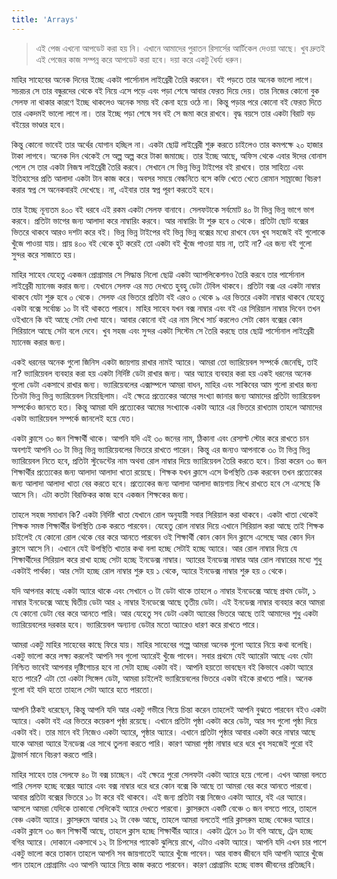 ```yaml
---
title: 'Arrays'
---
```


> এই পেজ এখনো আপডেট করা হয় নি। এখানে আমাদের পুরাতন রিসার্সের আর্টিকেল দেওয়া আছে। খুব দ্রুতই এই পেজের কাজ সম্পন্ন করে আপডেট করা হবে। দয়া করে একটু ধৈর্য্য ধরুন।

মাহির সাহেবের অনেক দিনের ইচ্ছে একটা পার্সোনাল লাইব্রেরী তৈরি করবেন। বই পড়তে তার অনেক ভালো লাগে। সচরচর সে তার বন্ধুরদের থেকে বই নিয়ে এসে পড়ে এবং পড়া শেষে আবার ফেরত দিয়ে দেয়। তার নিজের কোনো বুক সেলফ না থাকার কারণে ইচ্ছে থাকলেও অনেক সময় বই কেনা হয়ে ওঠে না। কিন্তু পড়ার পরে কোনো বই ফেরত দিতে তার একদমই ভালো লাগে না। তার ইচ্ছে পড়া শেষে সব বই সে জমা করে রাখবে। বৃদ্ধ বয়সে তার একটা বিরাট বড় বইয়ের ভাণ্ডার হবে।

কিন্তু কোনো ভাবেই তার অর্থের যোগান হচ্ছিল না। একটা ছোট্ট লাইব্রেরী শুরু করতে চাইলেও তার কমপক্ষে ২০ হাজার টাকা লাগবে। অনেক দিন থেকেই সে অল্প অল্প করে টাকা জমাচ্ছে। তার ইচ্ছে আছে, অফিস থেকে এবার ঈদের বোনাস পেলে সে তার একটা নিজস্ব লাইব্রেরী তৈরি করবে। সেখানে সে ভিন্ন ভিন্ন টাইপের বই রাখবে। তার সাহিত্য এবং ইতিহাসের প্রতি আলাদা একটা টান কাজ করে। অবসর সময়ে বেল্কনিতে বসে কফি খেতে খেতে রোমান সাম্রাজ্যে বিচরণ করার স্বপ্ন সে অনেকবারই দেখেছে। না, এইবার তার স্বপ্ন পূরণ করতেই হবে।

তার ইচ্ছে নূন্যতম ৪০০ বই ধরবে এই রকম একটা সেলফ বানাবে। সেলফটাকে সর্বমোট ৪০ টা ভিন্ন ভিন্ন ভাগে ভাগ করবে। প্রতিটা ভাগের জন্য আলাদা করে নাম্বারিং করবে। আর নাম্বারিং টা শুরু হবে ০ থেকে। প্রতিটা ছোট বক্সের ভিতরে থাকবে আরও দশটা করে বই। ভিন্ন ভিন্ন টাইপের বই ভিন্ন ভিন্ন বক্সের মধ্যে রাখবে যেন খুব সহজেই বই গুলোকে খুঁজে পাওয়া যায়। প্রায় ৪০০ বই থেকে হুট করেই তো একটা বই খুঁজে পাওয়া যায় না, তাই না? এর জন্য বই গুলো সুন্দর করে সাজাতে হয়।

মাহির সাহেব যেহেতু একজন প্রোগ্রামার সে সিদ্ধান্ত নিলো ছোট্ট একটা অ্যাপলিকেশনও তৈরি করবে তার পার্সোনাল লাইব্রেরী ম্যানেজ করার জন্য। যেখানে সেলফ এর মত দেখতে হুবহু ডেটা টেবিল থাকবে। প্রতিটা বক্স এর একটা নাম্বার থাকবে যেটা শুরু হবে ০ থেকে। সেলফ এর ভিতরে প্রতিটা বই এরও ০ থেকে ৯ এর ভিতরে একটা নাম্বার থাকবে যেহেতু একটা বক্সে সর্বোচ্চ ১০ টা বই থাকতে পারবে। মাহির সাহেব যখন বক্স নাম্বার এবং বই এর সিরিয়াল নাম্বার দিবেন তখন ওইখানে কি বই আছে সেটা দেখা যাবে। আবার কোনো বই এর নাম লিখে সার্চ করলেও সেটা কোন বক্সের কোন সিরিয়ালে আছে সেটা বলে দেবে। খুব সহজ এবং সুন্দর একটা সিস্টেম সে তৈরি করছে তার ছোট্ট পার্সোনাল লাইব্রেরী ম্যানেজ করার জন্য।

একই ধরনের অনেক গুলো জিনিস একটা জায়গায় রাখার নামই অ্যারে। আমরা তো ভ্যারিয়েবল সম্পর্কে জেনেছি, তাই না? ভ্যারিয়েবল ব্যবহার করা হয় একটা নির্দিষ্ট ডেটা রাখার জন্য। আর অ্যারে ব্যবহার করা হয় একই ধরনের অনেক গুলো ডেটা একসাথে রাখার জন্য। ভ্যারিয়েবলের এক্সাম্পলে আমরা বাধন, মাহির এবং সাকিবের আম গুলো রাখার জন্য তিনটা ভিন্ন ভিন্ন ভ্যারিয়েবল নিয়েছিলাম। এই ক্ষেত্রে প্রত্যেকের আমের সংখ্যা জানার জন্য আমাদের প্রতিটা ভ্যারিয়েবল সম্পর্কেও জানতে হত। কিন্তু আমরা যদি প্রত্যেকের আমের সংখ্যাকে একটা অ্যারে এর ভিতরে রাখতাম তাহলে আমাদের একটা ভ্যারিয়েবল সম্পর্কে জানলেই হয়ে যেত।

একটা ক্লাসে ৩০ জন শিক্ষার্থী থাকে। আপনি যদি এই ৩০ জনের নাম, ঠিকানা এবং রেসাল্ট স্টোর করে রাখতে চান অবশ্যই আপনি ৩০ টা ভিন্ন ভিন্ন ভ্যারিয়েবলের ভিতরে রাখতে পারেন। কিন্তু এর জন্যও আপনাকে ৩০ টা ভিন্ন ভিন্ন ভ্যারিয়েবল নিতে হবে, প্রতিটা স্টুডেন্টের নাম অথবা রোল নাম্বার দিয়ে ভ্যারিয়েবল তৈরি করতে হবে। চিন্তা করেন ৩০ জন শিক্ষার্থীর প্রত্যেকের জন্য আলাদা আলাদা খাতা রয়েছে। শিক্ষক যখন ক্লাসে এসে উপস্থিতি চেক করবেন তখন প্রত্যেকের জন্য আলাদা আলাদা খাতা বের করতে হবে। প্রত্যেকের জন্য আলাদা আলাদা জায়গায় লিখে রাখতে হবে সে এসেছে কি আসে নি। এটা কতটা বিরক্তিকর কাজ হবে একজন শিক্ষকের জন্য।

তাহলে সহজ সমাধান কি? একটা নির্দিষ্ট খাতা যেখানে রোল অনুযায়ী সবার সিরিয়াল করা থাকবে। একটা খাতা থেকেই শিক্ষক সমস্ত শিক্ষার্থীর উপস্থিতি চেক করতে পারবেন। যেহেতু রোল নাম্বার দিয়ে এখানে সিরিয়াল করা আছে তাই শিক্ষক চাইলেই যে কোনো রোল থেকে বের করে আনতে পারবেন ওই শিক্ষার্থী কোন কোন দিন ক্লাসে এসেছে আর কোন দিন ক্লাসে আসে নি। এখানে যেই উপস্থিতি খাতার কথা বলা হচ্ছে সেটাই হচ্ছে অ্যারে। আর রোল নাম্বার দিয়ে যে শিক্ষার্থীদের সিরিয়াল করে রাখা হচ্ছে সেটা হচ্ছে ইনডেক্স নাম্বার। অ্যারের ইনডেক্স নাম্বার আর রোল নাম্বারের মধ্যে শুধু একটাই পার্থক্য। আর সেটা হচ্ছে রোল নাম্বার শুরু হয় ১ থেকে, অ্যারে ইনডেক্স নাম্বার শুরু হয় ০ থেকে।

যদি আপনার কাছে একটা অ্যারে থাকে এবং সেখানে ৩ টা ডেটা থাকে তাহলে ০ নাম্বার ইনডেক্সে আছে প্রথম ডেটা, ১ নাম্বার ইনডেক্সে আছে দ্বিতীয় ডেটা আর ২ নাম্বার ইনডেক্সে আছে তৃতীয় ডেটা। এই ইনডেক্স নাম্বার ব্যবহার করে আমরা যে কোনো ডেটা বের করে আনতে পারি। আর যেহেতু সব ডেটা একটা অ্যারের ভিতরে আছে তাই আমাদের শুধু একটা ভ্যারিয়েবলের দরকার হবে। ভ্যারিয়েবল অন্যান্য ডেটার মতো অ্যারেও ধারণ করে রাখতে পারে।

আমরা একটু মাহির সাহেবের কাছে ফিরে যায়। মাহির সাহেবের গল্পে আমরা অনেক গুলো অ্যারে নিয়ে কথা বলেছি। একটু ভালো করে লক্ষ্য করলেই আপনি সব গুলো অ্যারেই খুঁজে পাবেন। সবার প্রথমে যেই অ্যারেটা আছে এবং যেটা নিশ্চিত ভাবেই আপনার দৃষ্টিগোচর হবে না সেটা হচ্ছে একটা বই। আপনি হয়তো ভাবছেন বই কিভাবে একটা অ্যারে হতে পারে? এটা তো একটা সিঙ্গেল ডেটা, আমরা চাইলেই ভ্যারিয়েবলের ভিতরে একটা বইকে রাখতে পারি। অনেক গুলো বই যদি হতো তাহলে সেটা অ্যারে হতে পারতো।

আপনি ঠিকই ধরেছেন, কিন্তু আপনি যদি আর একটু গভীরে গিয়ে চিন্তা করেন তাহলেই আপনি বুঝতে পারবেন বইও একটা অ্যারে। একটা বই এর ভিতরে কয়েকশ পৃষ্ঠা রয়েছে। এখানে প্রতিটা পৃষ্ঠা একটা করে ডেটা, আর সব গুলো পৃষ্ঠা দিয়ে একটা বই। তার মানে বই নিজেও একটা অ্যারে, পৃষ্ঠার অ্যারে। এখানে প্রতিটা পৃষ্ঠার আবার একটা করে নাম্বার আছে যাকে আমরা অ্যারে ইনডেক্স এর সাথে তুলনা করতে পারি। কারণ আমরা পৃষ্ঠা নাম্বার ধরে ধরে খুব সহজেই পুরো বই ট্রাভার্স মানে বিচরণ করতে পারি।

মাহির সাহেব তার সেলফে ৪০ টা বক্স চাচ্ছেন। এই ক্ষেত্রে পুরো সেলফটা একটা অ্যারে হয়ে গেলো। এখন আমরা বলতে পারি সেলফ হচ্ছে বক্সের অ্যারে এবং বক্স নাম্বার ধরে ধরে কোন বক্সে কি আছে তা আমরা বের করে আনতে পারবো। আবার প্রতিটা বক্সের ভিতরে ১০ টা করে বই থাকবে। এই জন্য প্রতিটা বক্স নিজেও একটা অ্যারে, বই এর অ্যারে। আসলে আমরা যেদিকে তাকাবো সেদিকেই অ্যারে দেখতে পারবো। ক্লাসরুমে একটি বেঞ্চে ৩ জন বসতে পারে, তাহলে বেঞ্চ একটা অ্যারে। ক্লাসরুমে আবার ১২ টা বেঞ্চ আছে, তাহলে আমরা বলতেই পারি ক্লাসরুম হচ্ছে বেঞ্চের অ্যারে। একটা ক্লাসে ৩০ জন শিক্ষার্থী আছে, তাহলে ক্লাস হচ্ছে শিক্ষার্থীর অ্যারে। একটা ট্রেনে ১০ টা বগি আছে, ট্রেন হচ্ছে বগির অ্যারে। দোকানে একসাথে ১২ টা চিপসের প্যাকেট ঝুলিয়ে রাখে, এটাও একটা অ্যারে। আপনি যদি এখন চার পাশে একটু ভালো করে তাকান তাহলে আপনি সব জায়গাতেই অ্যারে খুঁজে পাবেন। আর বাস্তব জীবনে যদি আপনি অ্যারে খুঁজে পান তাহলে প্রোগ্রামিং এও আপনি অ্যারে নিয়ে কাজ করতে পারবেন। কারণ প্রোগ্রামিং হচ্ছে বাস্তব জীবনের প্রতিচ্ছবি।
